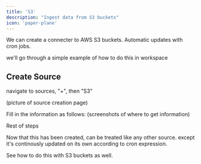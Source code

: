 ```yaml
---
title: 'S3'
description: "Ingest data from S3 buckets"
icon: 'paper-plane'
---
```


We can create a connecter to AWS S3 buckets. Automatic updates with cron jobs.

we'll go through a simple example of how to do this in workspace

## Create Source
navigate to sources, "+", then "S3"

(picture of source creation page)

Fill in the information as follows:
(screenshots of where to get information)

Rest of steps

Now that this has been created, can be treated like any other source. except it's continously updated on its own according to cron expression.

See how to do this with S3 buckets as well.